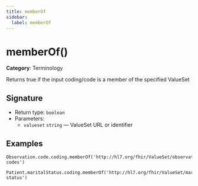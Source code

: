 ```yaml
---
title: memberOf
sidebar:
  label: memberOf
---
```


# memberOf()

**Category**: Terminology

Returns true if the input coding/code is a member of the specified ValueSet

## Signature

- Return type: `boolean`
- Parameters:
  - `valueset` `string` — ValueSet URL or identifier

## Examples

```fhirpath
Observation.code.coding.memberOf('http://hl7.org/fhir/ValueSet/observation-codes')
```

```fhirpath
Patient.maritalStatus.coding.memberOf('http://hl7.org/fhir/ValueSet/marital-status')
```

